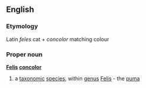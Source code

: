 ==English==
===Etymology===
Latin ''feles'' cat + ''concolor'' matching colour
===Proper noun===
{{wikipedia}}
'''[[Felis]] [[concolor]]'''
#a [[taxonomic]] [[species]], within [[genus]] [[Felis]] - the [[puma]]
{{wikispecies}}